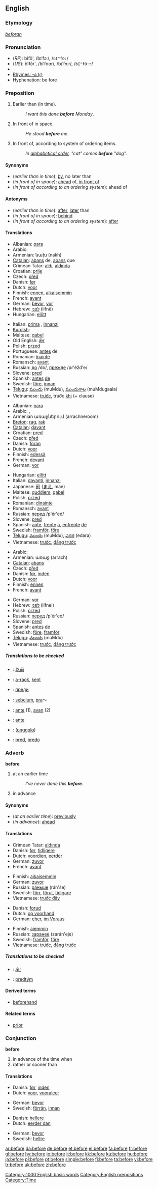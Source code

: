 ==English==

{{rank|these|two|us|90|before|see|over|know}}

===Etymology===
{{OE.}} ''[[beforan]]''

===Pronunciation===
*(''RP''): bĭfô', /bɪˈfɔː/, /<tt>bI"fO:</tt>/
*(''US''): bĭfôr', /biˈfoʊr/, /bɪˈfɔːr/, /<tt>bI"fO:r</tt>/
*{{audio|en-us-before.ogg|Audio (US)}}
*[[rhymes:English:-ɔː(r)|Rhymes: -ɔː(r)]]
*Hyphenation: be&middot;fore

===Preposition===
{{en-prep}}

# Earlier than (in time).
#:''I want this done '''before''' Monday''.
# In front of in space.
#:''He stood '''before''' me''.
# In front of, according to system of ordering items.
#:''In [[alphabetical order]], "cat" comes '''before''' "dog".''

====Synonyms====
*(''earlier than in time''): [[by]], no later than
*(''in front of in space''): [[ahead]] of, [[in front of]]
*(''in front of according to an ordering system''): ahead of

====Antonyms====
*(''earlier than in time''): [[after]], [[later]] than
*(''in front of in space''): [[behind]]
*(''in front of according to an ordering system''): [[after]]

====Translations====
{{trans-top|earlier than in time}}
*Albanian: [[para]]
*Arabic: {{ARchar|[[قبل]]}}
*Armenian: նախ (nakh)
*[[Catalan]]: [[abans]] de, [[abans]] que
*Crimean Tatar: [[aldı]], [[aldında]]
*Croatian: [[prije]]
*Czech: [[před]]
*Danish: [[før]]
*Dutch: [[voor]]
*Finnish: [[ennen]], [[aikaisemmin]]
*French: [[avant]]
*German: [[bevor]], [[vor]]
*Hebrew: [[לפני]] (lifnê)
*Hungarian: [[előtt]]
{{trans-mid}}
*Italian: [[prima]] , [[innanzi]]
*[[Kurdish]]: {{trad|ku|berî}}
*Maltese: [[qabel]]
*Old English: [[ær|ǣr]]
*Polish: [[przed]]
*Portuguese: [[antes]] de
*Romanian: [[înainte]]
*Romansch: [[avant]]
*Russian: [[до]] /do/, [[прежде]] /pr'éžd'e/
*Slovene: [[pred]]
*Spanish: [[antes]] [[de]]
*Swedish: [[före]], [[innan]]
*[[Telugu]]: [[ముందు]] (muMdu), [[ముందుగాల]] (muMdugaala)
*Vietnamese: [[trước]], trước [[khi]] (+ clause)
{{trans-bottom}}

{{trans-top|in front of in space}}
*Albanian: [[para]]
*Arabic: {{ARchar|[[قبل]]}}, {{ARchar|[[أمام]]}}
*Armenian առաջներում (arrachneroom)
*[[Breton]]: [[rag]], [[rak]]
*[[Catalan]]: [[davant]]
*Croatian: [[pred]]
*Czech: [[před]]
*Danish: [[foran]]
*Dutch: [[voor]]
*Finnish: [[edessä]]
*French: [[devant]]
*German: [[vor]]
{{trans-mid}}
*Hungarian: [[előtt]]
*Italian: [[davanti]], [[innanzi]]
*Japanese: [[前]] ([[まえ]], mae)
*Maltese: [[quddiem]], [[qabel]]
*Polish: [[przed]]
*Romanian: [[dinainte]]
*Romansch: [[avant]]
*Russian: [[перед]] /p'ér'ed/
*Slovene: [[pred]]
*Spanish: [[ante]], [[frente]] [[a]], [[enfrente]] [[de]]
*Swedish: [[framför]], [[före]]
*[[Telugu]]: [[ముందు]] (muMdu), [[ఎదర]] (edara)
*Vietnamese: [[trước]], [[đằng trước]]
{{trans-bottom}}

{{trans-top|in front of according to an ordering system}}
*Arabic: {{ARchar|[[قبل]]}}
*Armenian: առաջ (arrach)
*[[Catalan]]: [[abans]]
*Czech: [[před]]
*Danish: [[før]], [[inden]]
*Dutch: [[voor]]
*Finnish: [[ennen]]
*French: [[avant]]
{{trans-mid}}
*German: [[vor]]
*Hebrew: [[לפני]] (lifnei)
*Polish: [[przed]]
*Russian: [[перед]] /p'ér'ed/
*Slovene: [[pred]]
*Spanish: [[antes]] [[de]]
*Swedish: [[före]], [[framför]]
*[[Telugu]]: [[ముందు]] (muMdu)
*Vietnamese: [[trước]], [[đằng trước]]
{{trans-bottom}}

=====Translations to be checked=====
<!--Remove this section once all of the translations below have been moved into the tables above.-->
{{checktrans}}

*{{ttbc|Chinese}}: [[以前]]
*{{ttbc|Breton}}: [[a-raok]], [[kent]]
*{{ttbc|Bulgarian}}: [[преди]]
*{{ttbc|Indonesian}}: [[belum|sebelum]], [[pra]]～
*{{ttbc|Ido}}: [[ante]] (1), [[avan]] (2)
*{{ttbc|Interlingua}}: [[ante]]
*{{ttbc|Manchu}}: ([[onggolo]])
*{{ttbc|Slovak}}: [[pred#Slovak|pred]], [[predo#Slovak|predo]]

===Adverb===
'''before'''

# at an earlier time
#:''I've never done this '''before'''''.
# in advance

====Synonyms====
*(''at an earlier time''): [[previously]]
*(''in advance''): [[ahead]]

====Translations====
{{trans-top|at an earlier time}}
*Crimean Tatar: [[aldında]]
*Danish: [[før]], [[tidligere]]
*Dutch: [[voordien]], [[eerder]]
*German: [[zuvor]]
*French: [[avant]]
{{trans-mid}}
*Finnish: [[aikaisemmin]]
*German: [[zuvor]]
*Russian: [[раньше]] (rán'še)
*Swedish: [[förr]], [[förut]], [[tidigare]]
*Vietnamese: [[trước đây]]
{{trans-bottom}}

{{trans-top|in advance}}
*Danish: [[forud]]
*Dutch: [[op voorhand]]
*German: [[eher]], [[im Voraus]]
{{trans-mid}}
*Finnish: [[aiemmin]]
*Russian: [[заранее]] (zarán'eje)
*Swedish: [[framför]], [[före]]
*Vietnamese: [[trước]], [[đằng trước]]
{{trans-bottom}}

=====Translations to be checked=====
{{checktrans}}
*{{ttbc|Old English}}: [[ær|ǣr]]
*{{ttbc|Slovak}}: [[predtým]]

====Derived terms====
*[[beforehand]]

====Related terms====
*[[prior]]

===Conjunction===
'''before'''

# in advance of the time when
# rather or sooner than

====Translations====
{{trans-top|in advance of the time when}}
*Danish: [[før]], [[inden]]
*Dutch: [[voor]], [[vooraleer]]
{{trans-mid}}
*German: [[bevor]]
*Swedish: [[förrän]], [[innan]]
{{trans-bottom}}

{{trans-top|rather or sooner than}}
*Danish: [[hellere]]
*Dutch: [[eerder dan]]
{{trans-mid}}
*German: [[bevor]]
*Swedish: [[hellre]]
{{trans-bottom}}

[[Category:1000 English basic words]]
[[Category:English prepositions]]
[[Category:Time]]

[[ar:before]]
[[da:before]]
[[de:before]]
[[et:before]]
[[el:before]]
[[fa:before]]
[[fr:before]]
[[gl:before]]
[[hy:before]]
[[io:before]]
[[it:before]]
[[kk:before]]
[[ku:before]]
[[hu:before]]
[[ja:before]]
[[pl:before]]
[[pt:before]]
[[simple:before]]
[[fi:before]]
[[ta:before]]
[[vi:before]]
[[tr:before]]
[[uk:before]]
[[zh:before]]